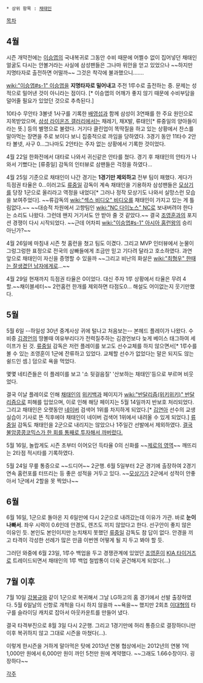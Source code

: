  * 상위 항목 : [[채태인]]

[[목차]]
== 4월 ==
시즌 개막전에는 [[이승엽]]의 국내복귀로 그동안 수비 때문에 어쩔수 없이 집어넣던 채태인 얼굴도 다시는 안볼거라는 사실에 삼성팬들은 그나마 위안을 얻고 있었으나 ~~하지만 지명타자로 출전하면 어떨까~~ 그것은 착각에 불과했으니…….

[[wiki:"이승엽#s-1" 이승엽]]을 '''지명타자로 밀어내고''' 주전 1루수로 출전하는 중. 문제는 성적으로 밀어낸 것이 아니라는 점이다. [* 이승엽의 어깨가 좋지 않기 때문에 수비부담을 덜어줄 필요가 있었던 것으로 추측된다.]
 
10타수 무안타 3볼넷 1사구를 기록한 [[배영섭]]과 함께 삼성이 3연패를 한 주요 원인으로 지목받았으며, [[삼성 라이온즈 갤러리]]에서는 채레기, 채X발, 류태인[* 류중일의 양아들이라는 뜻.] 등의 별명으로 불렸다. 거기다 클린업이 똑딱질을 하고 있는 상황에서 찬스를 말아먹는 장면을 주로 보이다 보니 집중적으로 까임을 당하였다. 3경기 동안 11타수 2안타 볼넷, 사구 0...그나마도 2안타는 주자 없는 상황에서 기록한 것이었다. 

4월 22일 한화전에서 대타로 나와서 귀신같은 안타를 쳤다. 경기 후 채태인의 안타가 나와서 기뻤다는 [류중일] 감독의 인터뷰로 삼팬들은 걱정을 하였다...

4월 25일 기준으로 채태인이 나간 경기는 '''1경기만 제외하고''' 전부 팀이 패했다. 게다가 득점권 타율은 0...이러고도 [[류중일]] 감독이 계속 채태인을 기용하자 삼성팬들은 [[모상기]]를 당장 1군으로 올리라고 역정을 내었다[* 그러나 정작 모상기도 나와서 실망스런 모습을 보여주었다]. ~~류감독의 [[wiki:"섹스 비디오" 비디오]]를 채태인이 가지고 있는 게 틀림없다.~~ ~~대승적 차원에서 고향팀인 [[wiki:"NC 다이노스" NC]]로 보내버려야 한다는 소리도 나왔다. 그런데 왠지 거기서도 안 받아 줄 것 같았다.~~ 결국 [[조영훈]]과의 포지션 경쟁이 다시 시작되었다. ~~근데 어차피 [[wiki:"이승엽#s-1" 아시아 홈런왕]]의 승리 아닌가?~~

4월 26일에 마침내 시즌 첫 홈런을 쳤고 팀도 이겼다. 그리고 MVP 인터뷰에서 눈물이 그렁그렁한 표정으로 전국의 삼빠들에게 조금만 믿고 기다려 달라고 호소하였다. 과연 앞으로 채태인이 자신을 증명할 수 있을까 ~~그리고 비난의 화살은 [[wiki:"최형우" 한때는 잘생겼던 남자]]에게로...~~

4월 29일 현재까지 득점권 타율은 0이었다. 대신 주자 1루 상황에서 타율은 무려 4할.~~채이블세터~~ 2런홈런 한개를 제외하면 타점도0... 해설도 어이없는지 웃기만했다.

== 5월 ==
5월 6일 --하일성 30년 중계사상 귀에 털나고 처음보는-- 본헤드 플레이가 나왔다. 수비중 [[김경언]]의 땅볼때 여유부리다가 전력질주하는 김경언보다 늦게 베이스 태그하여 세이프가 된 것. [[류중일]] 감독은 저런 플레이를 보고도 선수교체를 하지 않으면서[* 1루수를 볼 수 있는 조영훈이 1군에 잔류하고 있었다. 교체할 선수가 없었다는 말은 되지도 않는 쉴드인 셈.] 덤으로 욕을 먹었다.

{{{#!html
<iframe width="560" height="315" src="//www.youtube.com/embed/4baoKhIkGZA?rel=0" frameborder="0" allowfullscreen></iframe>
}}}

몇몇 네티즌들은 이 플레이를 보고 '소 뒷걸음질' '산보하는 채태인'등으로 부르며 비웃었다.

결국 이날 플레이로 인해 [[채태인]]의 [[위키백과]] 페이지가 [[wiki:"반달리즘(위키위키)" 반달리즘]]으로 피해를 입었으며, 이로 인해 해당 페이지는 5월 14일까지 반보호 처리되었다. 그리고 채태인은 오랫동안 [[네이버]] 검색어 1위를 차지하게 되었다.[* [[김연아]] 선수의 교생실습이 기사로 뜬 직후에야 채태인이 네이버 검색어 1위에서 내려올 수 있게 되었다.] [[류중일]] 감독도 채태인을 2군으로 내리지는 않았으나 1주일간 선발에서 제외하였다. [http://sports.news.nate.com/view/20120508n16161?mid=s1004&isq=3969 결국 불암콩콩코믹스가 한 회를 통째로 투자해서 까버렸다.]

5월 16일, 놀랍게도 시즌 초부터 이어오던 득타율 0의 신화를 ~~[[제로의 영역]]~~ 깨뜨리는 2타점 적시타를 기록하였다. 

5월 24일 무릎 통증으로 ~~드디어~~ 2군행. 6월 5일부터 2군 경기에 출장하여 2경기 연속 홈런포를 터뜨리는 등 좋은 성적을 거두고 있다. ~~[[모상기]]가 2군에서 성적이 안좋아서 1군에서 2할을 못 찍었나~~
== 6월 ==
6월 16일, 1군으로 돌아온 지 6일만에 다시 2군으로 내려갔는데 이유가 가관. 바로 '''눈이 나빠서'''. 좌우 시력이 0.6인데 안경도, 렌즈도 끼지 않았다고 한다. 선구안이 좋지 않은 이유인 듯. 본인도 본인이지만 눈치채지 못했던 [[류중일]] 감독도 참 답이 없다. 안경을 끼고 타격이 각성한 선례가 많은 만큼 이번엔 어떻게 될 지 두고 봐야 할 듯.

그러던 와중에 6월 23일, 1루수 백업을 두고 경쟁관계에 있었던 [[조영훈]]이 [[KIA 타이거즈]]로 트레이드되면서 채태인의 1루 백업 철밥통이 더욱 굳건해지게 되었다(...)

== 7월 이후 ==
7월 10일 [[강봉규]]와 같이 1군으로 복귀해서 그날 LG하고의 홈 경기에서 선발 출장하였다. 5월 6일날의 신항로 개척을 다시 하지 않을까 ~~욕을~~ 했지만 2회초 [[이대형]]의 타구를 슬라이딩 캐치로 잡아서 아웃카운트를 만들어 냈다.

결국 타격부진으로 8월 3일 다시 2군행. 그리고 1경기만에 허리 통증으로 결장하더니만 이후 복귀하지 않고 그대로 시즌을 마쳤다(…).

이렇게 한시즌을 거하게 말아먹은 탓에 2013년 연봉 협상에서는 2012년의 연봉 1억 1,000만 원에서 6,000만 원이 까인 5천만 원에 계약했다. ~~그래도 1.66수창이다. 굉장하다~~

[[각주]]
